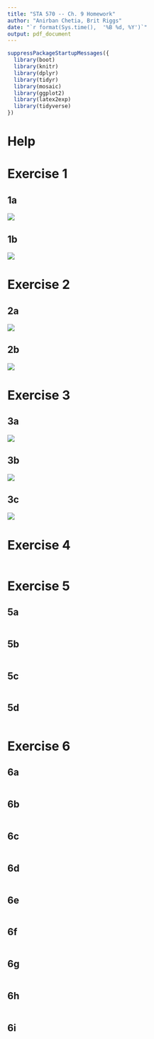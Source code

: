---
title: "STA 570 -- Ch. 9 Homework"
author: "Anirban Chetia, Brit Riggs"
date: "`r format(Sys.time(),  '%B %d, %Y')`"
output: pdf_document
---

```{r, message = FALSE, warning = FALSE, echo = FALSE}
suppressPackageStartupMessages({
  library(boot)
  library(knitr)
  library(dplyr)
  library(tidyr)
  library(mosaic)
  library(ggplot2)
  library(latex2exp)
  library(tidyverse)
})
```

# Help

# Exercise 1

## 1a

![](./1a.jpg)

\textbf{GOT IT}

\newpage

## 1b

![](./1b.jpg)

\textbf{GOT IT}

\newpage

# Exercise 2

## 2a

![](./2a.jpg)

\textbf{GOT IT}

\newpage

## 2b

![](./2b.jpg)

\textbf{GOT IT}

\newpage

# Exercise 3

## 3a

![](./3a.jpg)

\textbf{GOT IT}

## 3b

![](./3b.jpg)

\textbf{GOT IT}

## 3c

![](./3c.jpg)

\textbf{GOT IT}

# Exercise 4

```{r}

```

\textbf{GOT IT}

# Exercise 5

## 5a

```{r}

```

\textbf{GOT IT}

## 5b

```{r}

```

\textbf{GOT IT}

## 5c

```{r}

```

\textbf{GOT IT}

## 5d

```{r}

```

\textbf{GOT IT}

# Exercise 6

## 6a

```{r}

```

\textbf{GOT IT}

## 6b

```{r}

```

\textbf{GOT IT}

## 6c

```{r}

```

\textbf{GOT IT}

## 6d

```{r}

```

\textbf{GOT IT}

## 6e

```{r}

```

\textbf{GOT IT}

## 6f

```{r}

```

\textbf{GOT IT}

## 6g

```{r}

```

\textbf{GOT IT}

## 6h

```{r}

```

\textbf{GOT IT}

## 6i

```{r}

```

\textbf{GOT IT}
